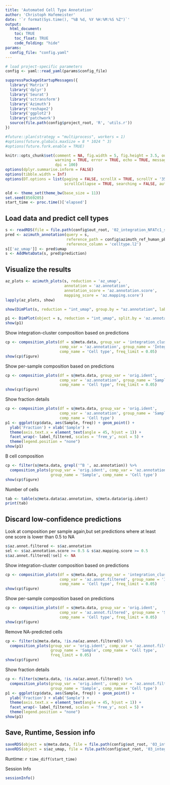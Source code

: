 ```yaml
---
title: 'Automated Cell Type Annotation'
author: 'Christoph Hafemeister'
date: '`r format(Sys.time(), "%B %d, %Y %H:%M:%S %Z")`'
output:
  html_document:
    toc: TRUE
    toc_float: TRUE
    code_folding: "hide"
params:
  config_file: "config.yaml"
---
```


```r
# load project-specific parameters
config <- yaml::read_yaml(params$config_file)

suppressPackageStartupMessages({
  library('Matrix')
  library('dplyr')
  library('Seurat')
  library('sctransform')
  library('Azimuth')
  library('reshape2')
  library('ggplot2')
  library('patchwork')
  source(file.path(config$project_root, 'R', 'utils.r'))
})

#future::plan(strategy = "multiprocess", workers = 1)
#options(future.globals.maxSize = 8 * 1024 ^ 3)
#options(future.fork.enable = TRUE)

knitr::opts_chunk$set(comment = NA, fig.width = 5, fig.height = 3.5, out.width = '60%',
                      warning = TRUE, error = TRUE, echo = TRUE, message = TRUE,
                      dpi = 100)
options(dplyr.summarise.inform = FALSE)
options(tibble.width = Inf)
options(DT.options = list(paging = FALSE, scrollX = TRUE, scrollY = '350px',
                          scrollCollapse = TRUE, searching = FALSE, autoWidth = TRUE))

old <- theme_set(theme_bw(base_size = 11))
set.seed(8569205)
start_time <- proc.time()['elapsed']
```

## Load data and predict cell types
```r
s <- readRDS(file = file.path(config$out_root, '02_integration_NFATc1_s.rds'))
pred <- azimuth_annotation(query = s, 
                           reference_path = config$azimuth_ref_human_pbmc, 
                           reference_column = 'celltype.l2')
s[['az_umap']] <- pred$umap
s <- AddMetaData(s, pred$prediction)
```

## Visualize the results
```r
az_plots <- azimuth_plots(s, reduction = 'az_umap', 
                          annotation = 'az.annotation', 
                          annotation_score = 'az.annotation.score', 
                          mapping_score = 'az.mapping.score')
lapply(az_plots, show)
```

```r
show(DimPlot(s, reduction = "int_umap", group.by = "az.annotation", label = TRUE, repel = TRUE))
```

```r
p1 <- DimPlot(object = s, reduction = "int_umap", split.by = 'az.annotation', ncol = 5) + NoLegend()
show(p1)
```


Show integration-cluster composition based on predictions
```r
cp <- composition_plots(df = s@meta.data, group_var = 'integration_cluster', 
                        comp_var = 'az.annotation', group_name = 'Integration cluster', 
                        comp_name = 'Cell type', freq_limit = 0.05)
show(cp$figure)
```

Show per-sample composition based on predictions
```r
cp <- composition_plots(df = s@meta.data, group_var = 'orig.ident', 
                        comp_var = 'az.annotation', group_name = 'Sample', 
                        comp_name = 'Cell type', freq_limit = 0.05)
show(cp$figure)
```


Show fraction details
```r
cp <- composition_plots(df = s@meta.data, group_var = 'orig.ident', 
                        comp_var = 'az.annotation', group_name = 'Sample', 
                        comp_name = 'Cell type')
p1 <- ggplot(cp$data, aes(Sample, freq)) + geom_point() +
  ylab('Fraction') + xlab('Sample') +
  theme(axis.text.x = element_text(angle = 45, hjust = 1)) +
  facet_wrap(~ label_filtered, scales = 'free_y', ncol = 5) +
  theme(legend.position = "none")
show(p1)
```

B cell composition
```r
cp <- filter(s@meta.data, grepl('^B ', az.annotation)) %>%
  composition_plots(group_var = 'orig.ident', comp_var = 'az.annotation', 
                    group_name = 'Sample', comp_name = 'Cell type')
show(cp$figure)
```


Number of cells
```r
tab <- table(s@meta.data$az.annotation, s@meta.data$orig.ident)
print(tab)
```


## Discard low-confidence predictions

Look at composition per sample again,but set predictions where at least one score is lower than 0.5 to NA
```r
s$az.annot.filtered <- s$az.annotation
sel <- s$az.annotation.score >= 0.5 & s$az.mapping.score >= 0.5
s$az.annot.filtered[!sel] <- NA

```

Show integration-cluster composition based on predictions
```r
cp <- composition_plots(df = s@meta.data, group_var = 'integration_cluster', 
                        comp_var = 'az.annot.filtered', group_name = 'Integration cluster', 
                        comp_name = 'Cell type', freq_limit = 0.05)
show(cp$figure)
```

Show per-sample composition based on predictions
```r
cp <- composition_plots(df = s@meta.data, group_var = 'orig.ident', 
                        comp_var = 'az.annot.filtered', group_name = 'Sample', 
                        comp_name = 'Cell type', freq_limit = 0.05)
show(cp$figure)
```

Remove NA-predicted cells
```r
cp <- filter(s@meta.data, !is.na(az.annot.filtered)) %>% 
  composition_plots(group_var = 'orig.ident', comp_var = 'az.annot.filtered', 
                    group_name = 'Sample', comp_name = 'Cell type', 
                    freq_limit = 0.05)
show(cp$figure)
```


Show fraction details
```r
cp <- filter(s@meta.data, !is.na(az.annot.filtered)) %>% 
  composition_plots(group_var = 'orig.ident', comp_var = 'az.annot.filtered', 
                    group_name = 'Sample', comp_name = 'Cell type')
p1 <- ggplot(cp$data, aes(Sample, freq)) + geom_point() +
  ylab('Fraction') + xlab('Sample') +
  theme(axis.text.x = element_text(angle = 45, hjust = 1)) +
  facet_wrap(~ label_filtered, scales = 'free_y', ncol = 5) +
  theme(legend.position = "none")
show(p1)
```


## Save, Runtime, Session info

```r
saveRDS(object = s@meta.data, file = file.path(config$out_root, '03_integrated_NFATc1_annotated_meta_data.rds'))
saveRDS(object = s$az_umap, file = file.path(config$out_root, '03_integrated_NFATc1_annotated_az_umap.rds'))
```

Runtime: `r time_diff(start_time)`

Session Info
```r
sessionInfo()
```
